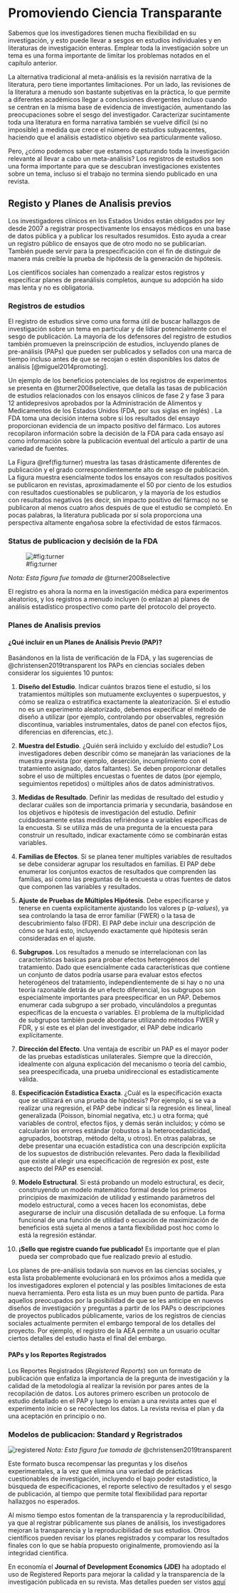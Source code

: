 # Promoviendo Ciencia Transparante  {#preanalisis}



Sabemos que los investigadores tienen mucha flexibilidad en su investigación, y esto puede llevar a sesgos en estudios individuales y en literaturas de investigación enteras. Emplear toda la investigación sobre un tema es una forma importante de limitar los problemas notados en el capítulo anterior.

La alternativa tradicional al meta-análisis es la revisión narrativa de la literatura, pero tiene importantes limitaciones. Por un lado, las revisiones de la literatura a menudo son bastante subjetivas en la práctica, lo que permite a diferentes académicos llegar a conclusiones divergentes incluso cuando se centran en la misma base de evidencia de investigación, aumentando las preocupaciones sobre el sesgo del investigador. Caracterizar sucintamente toda una literatura en forma narrativa también se vuelve difícil (si no imposible) a medida que crece el número de estudios subyacentes, haciendo que el análisis estadístico objetivo sea particularmente valioso.

Pero, ¿cómo podemos saber que estamos capturando toda la investigación relevante al llevar a cabo un meta-análisis? Los registros de estudios son una forma importante para que se descubran investigaciones existentes sobre un tema, incluso si el trabajo no termina siendo publicado en una revista.

## Registo y Planes de Analisis previos

Los investigadores clínicos en los Estados Unidos están obligados por ley desde 2007 a registrar prospectivamente los ensayos médicos en una base de datos pública y a publicar los resultados resumidos. Esto ayuda a crear un registro público de ensayos que de otro modo no se publicarían. También puede servir para la prespecificación con el fin de distinguir de manera más creíble la prueba de hipótesis de la generación de hipótesis.

Los científicos sociales han comenzado a realizar estos registros y especificar planes de preanálisis completos, aunque su adopción ha sido mas lenta y no es obligatoria.


### Registros de estudios

El registro de estudios sirve como una forma útil de buscar hallazgos de investigación sobre un tema en particular y de lidiar potencialmente con el sesgo de publicación. La mayoría de los defensores del registro de estudios también promueven la preinscripción de estudios, incluyendo planes de pre-análisis (PAPs) que pueden ser publicados y sellados con una marca de tiempo incluso antes de que se recojan o estén disponibles los datos de análisis [@miguel2014promoting]. 


Un ejemplo  de los beneficios potenciales de los registros de experimentos se presenta en  @turner2008selective, que detalla las tasas de publicación de estudios relacionados con los ensayos clínicos de fase 2 y fase 3 para 12 antidepresivos aprobados por la  Administración de Alimentos y Medicamentos de los Estados Unidos (FDA, por sus siglas en inglés) . La FDA toma una decisión interna sobre si los resultados del ensayo proporcionan evidencia de un impacto positivo del fármaco. Los autores recopilaron información sobre la decisión de la FDA para cada ensayo  así como información sobre la publicación eventual del artículo a partir de una variedad de fuentes.


La Figura \@ref(fig:turner) muestra las tasas drásticamente diferentes de publicación y el grado correspondientemente alto de sesgo de publicación. La figura muestra esencialmente todos los ensayos con resultados positivos se publicaron en revistas, aproximadamente el 50 por ciento de los estudios con resultados cuestionables se publicaron, y la mayoría de los estudios con resultados negativos (es decir, sin impacto positivo del fármaco) no se publicaron al menos cuatro años después de que el estudio se completó. En pocas palabras, la literatura publicada por sí sola proporciona una perspectiva altamente engañosa sobre la efectividad de estos fármacos.

###  Status de publicacion y decisión de la FDA {#fig:turner}
![\#fig:turner](figs/turner.jpg)

*Nota: Esta figura fue tomada de* @turner2008selective 




El registro es ahora la norma en la investigación médica para experimentos aleatorios, y los registros a menudo incluyen (o enlazan a) planes de análisis estadístico prospectivo como parte del protocolo del proyecto. 


### Planes de Analisis previos


#### ¿Qué incluir en un Planes de Análisis Previo (PAP)?

Basándonos en la lista de verificación de la FDA, y las sugerencias de @christensen2019transparent  los PAPs en ciencias sociales deben considerar los siguientes 10 puntos:

1. **Diseño del Estudio**. Indicar cuántos brazos tiene el estudio, si los tratamientos múltiples son mutuamente excluyentes o superpuestos, y cómo se realiza o estratifica exactamente la aleatorización. Si el estudio no es un experimento aleatorizado, debemos expecificar el método de diseño a utilizar (por ejemplo, controlando por observables, regresión discontinua, variables instrumentales, datos de panel con efectos fijos, diferencias en diferencias, etc.).

2. **Muestra del Estudio**. ¿Quién será incluido y excluido del estudio? Los investigadores deben describir cómo se manejarán las variaciones de la muestra prevista (por ejemplo, deserción, incumplimiento con el tratamiento asignado, datos faltantes). Se deben proporcionar detalles sobre el uso de múltiples encuestas o fuentes de datos (por ejemplo, seguimientos repetidos) o múltiples años de datos administrativos.

3. **Medidas de Resultado**. Definir las medidas de resultado del estudio y declarar cuáles son de importancia primaria y secundaria, basándose en los objetivos e hipótesis de investigación del estudio. Definir cuidadosamente estas medidas refiriéndose a variables específicas de la encuesta. Si se utiliza más de una pregunta de la encuesta para construir un resultado, indicar exactamente cómo se combinarán estas variables. 

4. **Familias de Efectos**. Si se planea tener multiples variables de resultados se debe considerar agrupar los resultados en familias. El PAP debe enumerar los conjuntos exactos de resultados que comprenden las familias, así como las preguntas de la encuesta u otras fuentes de datos que componen las variables y resultados.

5. **Ajuste de Pruebas de Múltiples Hipótesis**. Debe especificarse y tenerse en cuenta explícitamente ajustando los valores p (*p-values*), ya sea controlando la tasa de error familiar (FWER) o la tasa de descubrimiento falso (FDR). El PAP debe incluir una descripción de cómo se hará esto, incluyendo exactamente qué hipótesis serán consideradas en el ajuste.

6. **Subgrupos**. Los resultados a menudo se interrelacionan con las características basicas para probar efectos heterogéneos del tratamiento. Dado que esencialmente cada características que contiene un conjunto de datos podría usarse para evaluar estos efectos heterogéneos del tratamiento, independientemente de si hay o no una teoría razonable detrás de un efecto diferencial, los subgrupos son especialmente importantes para preespecificar en un PAP. Debemos enumerar cada subgrupo a ser probado, vinculándolos a preguntas específicas de la encuesta o variables. El problema de la multiplicidad de subgrupos también puede abordarse utilizando métodos FWER y FDR, y si este es el plan del investigador, el PAP debe indicarlo explícitamente.

7. **Dirección del Efecto**. Una ventaja de escribir un PAP es el mayor poder de las pruebas estadísticas unilaterales. Siempre que la dirección, idealmente con alguna explicación del mecanismo o teoría del cambio, sea preespecificada, una prueba unidireccional es estadísticamente válida.

8. **Especificación Estadística Exacta**. ¿Cuál es la especificación exacta que se utilizará en una prueba de hipótesis? Por ejemplo, si se va a realizar una regresión, el PAP debe indicar si la regresión es lineal, lineal generalizada (Poisson, binomial negativa, etc.) u otra forma; qué variables de control, efectos fijos, y demás serán incluidos; y cómo se calcularán los errores estándar (robustos a la heterocedasticidad, agrupados, bootstrap, método delta, u otros). En otras palabras, se debe presentar una ecuación estadística con una descripción explícita de los supuestos de distribución relevantes.  Pero dada la flexibilidad que existe al elegir una especificación de regresión ex post, este aspecto del PAP es esencial.

9. **Modelo Estructural**. Si está probando un modelo estructural, es decir, construyendo un modelo matemático formal desde los primeros principios de maximización de utilidad y estimando parámetros del modelo estructural, como a veces hacen los economistas, debe asegurarse de incluir una discusión detallada de su enfoque. La forma funcional de una función de utilidad o ecuación de maximización de beneficios está sujeta al menos a tanta flexibilidad post hoc como lo está la regresión estándar.

10. **¡Sello que registre cuando fue publicado!** Es importante que el plan pueda ser comprobado que fue realizado previo al estudio.

Los planes de pre-análisis todavía son nuevos en las ciencias sociales, y esta lista probablemente evolucionará en los próximos años a medida que los investigadores exploren el potencial y las posibles limitaciones de esta nueva herramienta. Pero esta lista es un muy buen punto de partida. Para aquellos preocupados por la posibilidad de que se les anticipe en nuevos diseños de investigación y preguntas a partir de los PAPs o descripciones de proyectos publicados públicamente, varios de los registros de ciencias sociales actualmente permiten el embargo temporal de los detalles del proyecto. Por ejemplo, el registro de la AEA permite a un usuario ocultar ciertos detalles del estudio hasta el final del embargo.




#### PAPs y los Reportes Registrados


Los Reportes Registrados (*Registered Reports*) son un formato de publicación que enfatiza la importancia de la pregunta de investigación y la calidad de la metodología al realizar la revisión por pares antes de la recopilación de datos. Los autores primero escriben un protocolo de estudio detallado en el PAP y luego lo envían a una revista antes que el experimento inicie o se recolecten los datos. La revista revisa el plan y da una aceptación en principio o no.


###  Modelos de publicacion: Standard y Regristrados {#fig:registered}
![registered](figs/registered.png)
*Nota: Esta figura fue tomada de* @christensen2019transparent 

Este formato busca recompensar las preguntas y los diseños experimentales, a la vez que elimina una variedad de prácticas cuestionables de investigación, incluyendo el bajo poder estadístico, la búsqueda de especificaciones, el reporte selectivo de resultados y el sesgo de publicación, al tiempo que permite total flexibilidad para reportar hallazgos no esperados.

Al mismo tiempo estos fomentan de la transparencia y la reproducibilidad, ya que al registrar públicamente sus planes de análisis, los investigadores mejoran la transparencia y la reproducibilidad de sus estudios. Otros científicos pueden revisar los planes registrados y comparar los resultados finales con lo que se había propuesto originalmente, promoviendo así la integridad científica.


En economía el **Journal of Development Economics (JDE)** ha adoptado el uso de Registered Reports para mejorar la calidad y la transparencia de la investigación publicada en su revista. Mas detalles pueden ser vistos [aquí](https://afosterri.org/jdepreresults/)



